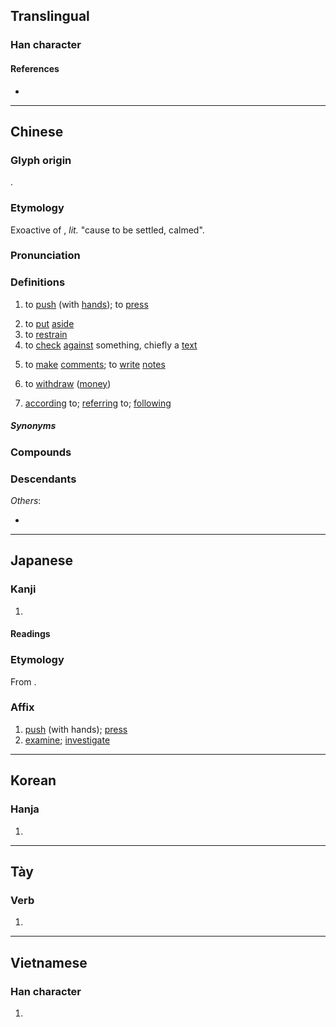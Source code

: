{{character info}}
==Translingual==
{{stroke order|strokes=9}}

===Han character===
{{Han char|rn=64|rad=手|as=06|sn=9|four=53044|canj=QJV|ids=⿰扌安}}

====References====
* {{Han ref|kx=0429.260|dkj=12038|dj=0779.030|hdz=31876.010|uh=6309|ud=25353|bh=ABF6|bd=44022}}

----

==Chinese==
{{zh-forms}}

===Glyph origin===
{{Han etym}}
{{Han compound|手|安|alt1=扌|ls=psc|c1=s|c2=p}}.

===Etymology===
Exoactive of {{och-l|安|be calm}}, ''lit.'' "cause to be settled, calmed".

===Pronunciation===
{{zh-pron
|m=àn
|m-s=
|c=on3
|c-t=
|g=
|h=pfs=on
|j=
|md=áng
|mn=àn/án
|mn-t=ang3
|w=2oe
|x=
|mc=y
|oc=y
|cat=v,prep
}}

===Definitions===
{{zh-hanzi}}

# to [[push]] (with [[hand]]s); to [[press]]
#: {{zh-x|按鈕|to press a button}}
# to [[put]] [[aside]]
# to [[restrain]]
# to [[check]] [[against]] something, chiefly a [[text]]
#: {{zh-x|按圖索驥|literally, "to seek a fine horse '''by checking against''' a drawing"}}
# to [[make]] [[comment]]s; to [[write]] [[note]]s
# {{lb|zh|Malaysia|Singapore}} to [[withdraw]] ([[money]])
# [[according]] to; [[referring]] to; [[following]]
#: {{zh-x|按照|according to}}
#: {{zh-x|按 計劃 行事|to '''follow''' the plan}}

=====Synonyms=====
{{zh-dial}}

===Compounds===
{{zh-der|不按君臣|心臟按摩|按摩師|按摩椅|按甲寢兵|按摩襪|按時|按轡|按分比例|按名責實|按次|按察使|按資排輩|按月|按兵不動|按日|按照|按說|按問|按劍|按音|按例|按堵如故|按兵不舉|按圖索驥|按壓|按語|按檔兒|按期|按下|按調|按理|按察|按鈕|按摩|按手|按驗|按殺|按彊助弱|按鷹|按家伏業|按捺|按部就班|按兵|按甲休兵|按摩器|按酒|按鈴申告|按鍵|按脈|按捺不住|按討|按納|覆按|巡按使|逢時按節|巡按|細按|按怎:àn-chóaⁿ|按呢:án-ni}}

===Descendants===
{{CJKV||あん|안|án}}
''Others'':
* {{desc|vi|bor=1|-}} {{vi-l|ấn|按|to press}}

{{zh-cat|Elementary}}

----

==Japanese==

===Kanji===
{{ja-kanji|grade=|rs=手06}}

# {{rfdef|ja|sort=手06}}

====Readings====
{{ja-readings
|goon=あん
|kanon=あん
|kun=おさ-える, しら-べる
}}

===Etymology===
{{ja-kanjitab|あん|yomi=o}}
From {{der|ja|ltc|sort=あん|-}} {{ltc-l|按}}.

===Affix===
{{ja-pos|affix|あん}}

# [[push]] (with hands); [[press]]
# [[examine]]; [[investigate]]

----

==Korean==

===Hanja===
{{ko-hanja|hangeul=[[안]], [[알]]|eumhun=|rv=an, al|mr=an, al|y=an, al}}

# {{rfdef|ko|sort=手06}}

----

==Tày==

===Verb===
{{head|tyz|verb|tr=án}}

# {{tyz-Nom form of|án|to [[count]]}}

----

==Vietnamese==

===Han character===
{{vi-readings|reading=án, ấn, ướn|rs=手06}}

# {{rfdef|vi|sort=手06}}